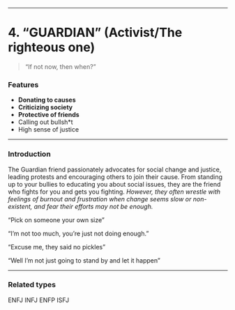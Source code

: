 ___

# 4. “GUARDIAN” (Activist/The righteous one)

> “If not now, then when?”

### Features

- **Donating to causes**
- **Criticizing society**
- **Protective of friends**
- Calling out bullsh*t
- High sense of justice

___

### Introduction

The Guardian friend passionately advocates for social change and justice, leading protests and encouraging others to join their cause. From standing up to your bullies to educating you about social issues, they are the friend who fights for you and gets you fighting. *However, they often wrestle with feelings of burnout and frustration when change seems slow or non-existent, and fear their efforts may not be enough.*

“Pick on someone your own size”

“I’m not too much, you’re just not doing enough.”

“Excuse me, they said no pickles”

“Well I’m not just going to stand by and let it happen”

___
### Related types

ENFJ INFJ ENFP ISFJ